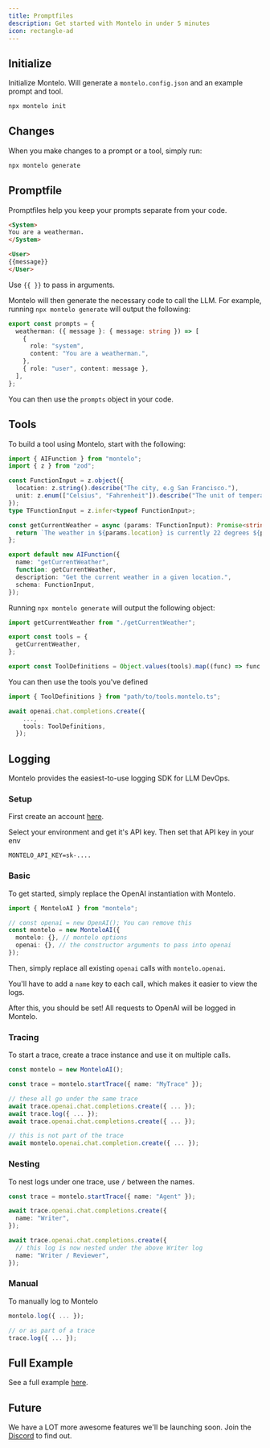 ```yaml
---
title: Promptfiles
description: Get started with Montelo in under 5 minutes
icon: rectangle-ad
---
```


## Initialize

Initialize Montelo. Will generate a `montelo.config.json` and an example prompt and tool.

```bash
npx montelo init
```

## Changes

When you make changes to a prompt or a tool, simply run:

```bash
npx montelo generate
```

## Promptfile

Promptfiles help you keep your prompts separate from your code.

```html weatherman.prompt
<System>
You are a weatherman.
</System>

<User>
{{message}}
</User>
```

Use `{{ }}` to pass in arguments.

Montelo will then generate the necessary code to call the LLM.
For example, running `npx montelo generate` will output the following:

```typescript prompts.montelo.ts
export const prompts = {
  weatherman: ({ message }: { message: string }) => [
    {
      role: "system",
      content: "You are a weatherman.",
    },
    { role: "user", content: message },
  ],
};
```

You can then use the `prompts` object in your code.

## Tools

To build a tool using Montelo, start with the following:

```typescript getCurrentWeather.ts
import { AIFunction } from "montelo";
import { z } from "zod";

const FunctionInput = z.object({
  location: z.string().describe("The city, e.g San Francisco."),
  unit: z.enum(["Celsius", "Fahrenheit"]).describe("The unit of temperature."),
});
type TFunctionInput = z.infer<typeof FunctionInput>;

const getCurrentWeather = async (params: TFunctionInput): Promise<string> => {
  return `The weather in ${params.location} is currently 22 degrees ${params.unit}.`;
};

export default new AIFunction({
  name: "getCurrentWeather",
  function: getCurrentWeather,
  description: "Get the current weather in a given location.",
  schema: FunctionInput,
});
```

Running `npx montelo generate` will output the following object:

```typescript tools.montelo.ts
import getCurrentWeather from "./getCurrentWeather";

export const tools = {
  getCurrentWeather,
};

export const ToolDefinitions = Object.values(tools).map((func) => func.toJSON());
```

You can then use the tools you've defined

```typescript
import { ToolDefinitions } from "path/to/tools.montelo.ts";

await openai.chat.completions.create({
    ...,
    tools: ToolDefinitions,
  });
```

## Logging

Montelo provides the easiest-to-use logging SDK for LLM DevOps.

### Setup

First create an account [here](https://app.montelo.ai).

Select your environment and get it's API key. Then set that API key in your env

```dotenv
MONTELO_API_KEY=sk-....
```

### Basic

To get started, simply replace the OpenAI instantiation with Montelo.

```typescript
import { MonteloAI } from "montelo";

// const openai = new OpenAI(); You can remove this
const montelo = new MonteloAI({
  montelo: {}, // montelo options
  openai: {}, // the constructor arguments to pass into openai
});
```

Then, simply replace all existing `openai` calls with `montelo.openai`.

You'll have to add a `name` key to each call, which makes it easier to view the logs.

After this, you should be set! All requests to OpenAI will be logged in Montelo.

### Tracing

To start a trace, create a trace instance and use it on multiple calls.

```typescript
const montelo = new MonteloAI();

const trace = montelo.startTrace({ name: "MyTrace" });

// these all go under the same trace
await trace.openai.chat.completions.create({ ... });
await trace.log({ ... });
await trace.openai.chat.completions.create({ ... });

// this is not part of the trace
await montelo.openai.chat.completion.create({ ... });
```

### Nesting

To nest logs under one trace, use `/` between the names.

```typescript
const trace = montelo.startTrace({ name: "Agent" });

await trace.openai.chat.completions.create({
  name: "Writer",
});

await trace.openai.chat.completions.create({
  // this log is now nested under the above Writer log
  name: "Writer / Reviewer",
});
```

### Manual

To manually log to Montelo

```typescript
montelo.log({ ... });

// or as part of a trace
trace.log({ ... });
```

## Full Example

See a full example [here](https://github.com/montelo-ai/montelo/tree/main/sandbox).

## Future

We have a LOT more awesome features we'll be launching soon. Join the [Discord](https://discord.gg/PSS7sgP2) to find out.
